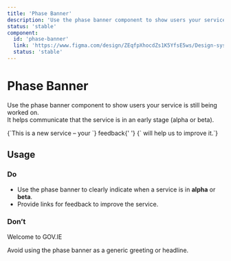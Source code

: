 ```yaml
---
title: 'Phase Banner'
description: 'Use the phase banner component to show users your service is still being worked on.'
status: 'stable'
component:
  id: 'phase-banner'
  link: 'https://www.figma.com/design/ZEqfpXhocdZs1K5YfsE5ws/Design-system?node-id=1410-9061'
  status: 'stable'
---
```


# Phase Banner

Use the phase banner component to show users your service is still being worked on.  
It helps communicate that the service is in an early stage (alpha or beta).

<Section current="design">

<ComponentPreview>
  <PhaseBanner level="Alpha">
    {`This is a new service – your `} <Link href="/">feedback</Link>{' '}
    {` will help us to improve it.`}
  </PhaseBanner>
</ComponentPreview>

<FigmaPreviewButton href="https://www.figma.com/design/ZEqfpXhocdZs1K5YfsE5ws/Design-system?node-id=1410-9061" />

## Usage

### Do

- Use the phase banner to clearly indicate when a service is in **alpha** or **beta**.
- Provide links for feedback to improve the service.

### Don’t

<ComponentContainer>
  <PhaseBanner level="Alpha">Welcome to GOV.IE</PhaseBanner>
</ComponentContainer>

Avoid using the phase banner as a generic greeting or headline.

</Section>
